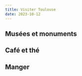 ```yaml
---
title: Visiter Toulouse
date: 2023-10-12
---
```


## Musées et monuments


<div class="-mx-6">
	<PlacesList
		places={[
			"toulouse/basilique-saint-sernin",
			"toulouse/cathedrale-st-etienne",
			"toulouse/chateau-d-eau",
			"toulouse/les-abattoirs",
			"toulouse/museum",
			"toulouse/musee-des-augustins",
			"toulouse/musee-saint-raymond",
		]}
		lat={43.602}
		lng={1.446}
		zoom={13}
	/>
</div>

## Café et thé

<div class="-mx-6">
	<PlacesList
		places={[
			"toulouse/estaminot",
			"toulouse/kopi",
			"toulouse/perla-negra",
			"toulouse/allegory-coffee-bar",
			"toulouse/cafe-cerise",
			"toulouse/chez-raymond",
		]}
		lat={43.602}
		lng={1.446}
		zoom={13}
	/>
</div>

## Manger

<div class="-mx-6">
	<PlacesList
		places={["toulouse/mordus", "toulouse/orto", "toulouse/iori"]}
		lat={43.602}
		lng={1.446}
		zoom={13}
	/>
</div>

